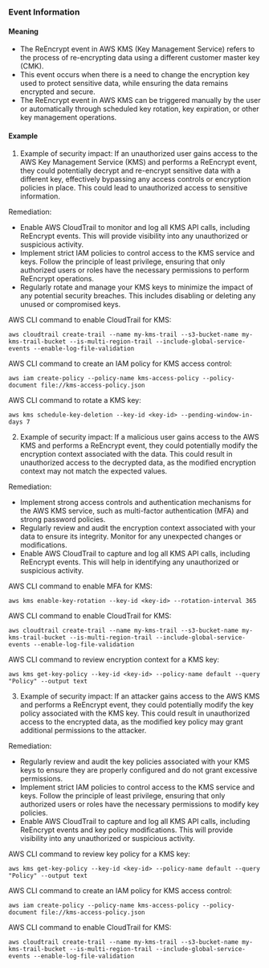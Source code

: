 
### Event Information

#### Meaning

- The ReEncrypt event in AWS KMS (Key Management Service) refers to the process of re-encrypting data using a different customer master key (CMK).
- This event occurs when there is a need to change the encryption key used to protect sensitive data, while ensuring the data remains encrypted and secure.
- The ReEncrypt event in AWS KMS can be triggered manually by the user or automatically through scheduled key rotation, key expiration, or other key management operations.

#### Example

1. Example of security impact: If an unauthorized user gains access to the AWS Key Management Service (KMS) and performs a ReEncrypt event, they could potentially decrypt and re-encrypt sensitive data with a different key, effectively bypassing any access controls or encryption policies in place. This could lead to unauthorized access to sensitive information.

Remediation:
- Enable AWS CloudTrail to monitor and log all KMS API calls, including ReEncrypt events. This will provide visibility into any unauthorized or suspicious activity.
- Implement strict IAM policies to control access to the KMS service and keys. Follow the principle of least privilege, ensuring that only authorized users or roles have the necessary permissions to perform ReEncrypt operations.
- Regularly rotate and manage your KMS keys to minimize the impact of any potential security breaches. This includes disabling or deleting any unused or compromised keys.

AWS CLI command to enable CloudTrail for KMS:
```
aws cloudtrail create-trail --name my-kms-trail --s3-bucket-name my-kms-trail-bucket --is-multi-region-trail --include-global-service-events --enable-log-file-validation
```

AWS CLI command to create an IAM policy for KMS access control:
```
aws iam create-policy --policy-name kms-access-policy --policy-document file://kms-access-policy.json
```

AWS CLI command to rotate a KMS key:
```
aws kms schedule-key-deletion --key-id <key-id> --pending-window-in-days 7
```

2. Example of security impact: If a malicious user gains access to the AWS KMS and performs a ReEncrypt event, they could potentially modify the encryption context associated with the data. This could result in unauthorized access to the decrypted data, as the modified encryption context may not match the expected values.

Remediation:
- Implement strong access controls and authentication mechanisms for the AWS KMS service, such as multi-factor authentication (MFA) and strong password policies.
- Regularly review and audit the encryption context associated with your data to ensure its integrity. Monitor for any unexpected changes or modifications.
- Enable AWS CloudTrail to capture and log all KMS API calls, including ReEncrypt events. This will help in identifying any unauthorized or suspicious activity.

AWS CLI command to enable MFA for KMS:
```
aws kms enable-key-rotation --key-id <key-id> --rotation-interval 365
```

AWS CLI command to enable CloudTrail for KMS:
```
aws cloudtrail create-trail --name my-kms-trail --s3-bucket-name my-kms-trail-bucket --is-multi-region-trail --include-global-service-events --enable-log-file-validation
```

AWS CLI command to review encryption context for a KMS key:
```
aws kms get-key-policy --key-id <key-id> --policy-name default --query "Policy" --output text
```

3. Example of security impact: If an attacker gains access to the AWS KMS and performs a ReEncrypt event, they could potentially modify the key policy associated with the KMS key. This could result in unauthorized access to the encrypted data, as the modified key policy may grant additional permissions to the attacker.

Remediation:
- Regularly review and audit the key policies associated with your KMS keys to ensure they are properly configured and do not grant excessive permissions.
- Implement strict IAM policies to control access to the KMS service and keys. Follow the principle of least privilege, ensuring that only authorized users or roles have the necessary permissions to modify key policies.
- Enable AWS CloudTrail to capture and log all KMS API calls, including ReEncrypt events and key policy modifications. This will provide visibility into any unauthorized or suspicious activity.

AWS CLI command to review key policy for a KMS key:
```
aws kms get-key-policy --key-id <key-id> --policy-name default --query "Policy" --output text
```

AWS CLI command to create an IAM policy for KMS access control:
```
aws iam create-policy --policy-name kms-access-policy --policy-document file://kms-access-policy.json
```

AWS CLI command to enable CloudTrail for KMS:
```
aws cloudtrail create-trail --name my-kms-trail --s3-bucket-name my-kms-trail-bucket --is-multi-region-trail --include-global-service-events --enable-log-file-validation
```

